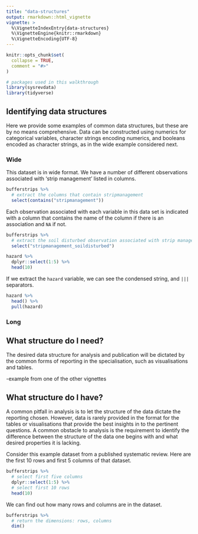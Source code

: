 ```yaml
---
title: "data-structures"
output: rmarkdown::html_vignette
vignette: >
  %\VignetteIndexEntry{data-structures}
  %\VignetteEngine{knitr::rmarkdown}
  %\VignetteEncoding{UTF-8}
---
```


```r
knitr::opts_chunk$set(
  collapse = TRUE,
  comment = "#>"
)
```


```r
# packages used in this walkthrough
library(sysrevdata)
library(tidyverse)
```

## Identifying data structures

Here we provide some examples of common data structures, but these are by no means comprehensive. Data can be constructed using numerics for categorical variables, character strings encoding numerics, and booleans encoded as character strings, as in the wide example considered next.

### Wide

This dataset is in wide format. We have a number of different observations associated with 'strip management' listed in columns. 

```r

bufferstrips %>%
  # extract the columns that contain stripmanagement
  select(contains("stripmanagement"))

```

Each observation associated with each variable in this data set is indicated with a column that contains the name of the column if there is an association and `NA` if not. 

```r

bufferstrips %>%
  # extract the soil disturbed observation associated with strip management
  select("stripmanagement_soildisturbed")

```


```r
hazard %>%
  dplyr::select(1:5) %>% 
  head(10)

```

If we extract the `hazard` variable, we can see the condensed string, and `|||` separators. 

```r
hazard %>% 
  head() %>% 
  pull(hazard)

```

### Long


## What structure do I need?

The desired data structure for analysis and publication will be dictated by the common forms of reporting in the specialisation, such as visualisations and tables.  

-example from one of the other vignettes

## What structure do I have?

A common pitfall in analysis is to let the structure of the data dictate the reporting chosen. However, data is rarely provided in the format for the tables or visualisations that provide the best insights in to the pertinent questions. A common obstacle to analysis is the requirement to identify the difference between the structure of the data one begins with and what desired properties it is lacking. 

Consider this example dataset from a published systematic review. Here are the first 10 rows and first 5 columns of that dataset. 

```r

bufferstrips %>%
  # select first five columns
  dplyr::select(1:5) %>% 
  # select first 10 rows
  head(10)

```

We can find out how many rows and columns are in the dataset.

```r
bufferstrips %>%
  # return the dimensions: rows, columns
  dim()

```



